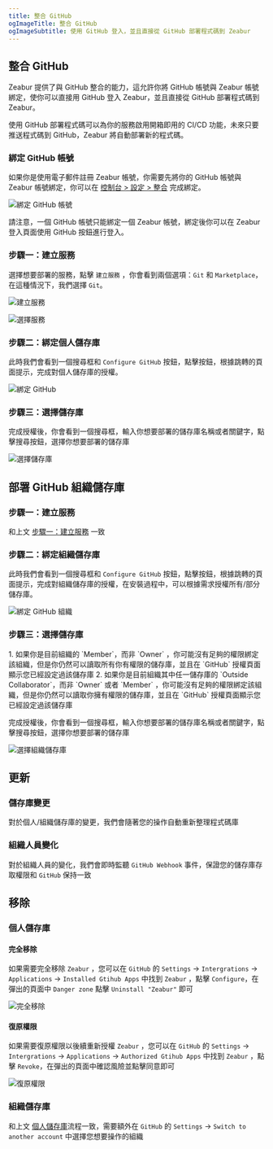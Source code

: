 ```yaml
---
title: 整合 GitHub
ogImageTitle: 整合 GitHub
ogImageSubtitle: 使用 GitHub 登入，並且直接從 GitHub 部署程式碼到 Zeabur
---
```



## 整合 GitHub

Zeabur 提供了與 GitHub 整合的能力，這允許你將 GitHub 帳號與 Zeabur 帳號綁定，使你可以直接用 GitHub 登入 Zeabur，並且直接從 GitHub 部署程式碼到 Zeabur。

使用 GitHub 部署程式碼可以為你的服務啟用開箱即用的 CI/CD 功能，未來只要推送程式碼到 GitHub，Zeabur 將自動部署新的程式碼。

### 綁定 GitHub 帳號

如果你是使用電子郵件註冊 Zeabur 帳號，你需要先將你的 GitHub 帳號與 Zeabur 帳號綁定，你可以在 [控制台 > 設定 > 整合](https://dash.zeabur.com/account/general) 完成綁定。

![綁定 GitHub 帳號](/deploy/intergration/link-github.jpg)

請注意，一個 GitHub 帳號只能綁定一個 Zeabur 帳號，綁定後你可以在 Zeabur 登入頁面使用 GitHub 按鈕進行登入。

### 步驟一：建立服務

選擇想要部署的服務，點擊 `建立服務` ，你會看到兩個選項：`Git` 和 `Marketplace`，在這種情況下，我們選擇 `Git`。

![建立服務](/deploy/intergration/add-service.png)

![選擇服務](/deploy/intergration/select-service.png)

### 步驟二：綁定個人儲存庫

此時我們會看到一個搜尋框和 `Configure GitHub` 按鈕，點擊按鈕，根據跳轉的頁面提示，完成對個人儲存庫的授權。

![綁定 GitHub](/deploy/intergration/configure-github.png)

### 步驟三：選擇儲存庫

完成授權後，你會看到一個搜尋框，輸入你想要部署的儲存庫名稱或者關鍵字，點擊搜尋按鈕，選擇你想要部署的儲存庫

![選擇儲存庫](/deploy/intergration/select-repo.png)

## 部署 GitHub 組織儲存庫

### 步驟一：建立服務
和上文 [步驟一：建立服務](/docs/zh-TW/intergration/github#步驟一建立服務) 一致

### 步驟二：綁定組織儲存庫

此時我們會看到一個搜尋框和 `Configure GitHub` 按鈕，點擊按鈕，根據跳轉的頁面提示，完成對組織儲存庫的授權，在安裝過程中，可以根據需求授權所有/部分儲存庫。

![綁定 GitHub 組織](/deploy/intergration/configure-org.png)

### 步驟三：選擇儲存庫

<Callout>
1. 如果你是目前組織的 `Member`，而非 `Owner` ，你可能沒有足夠的權限綁定該組織，但是你仍然可以讀取所有你有權限的儲存庫，並且在 `GitHub` 授權頁面顯示您已經設定過該儲存庫
2. 如果你是目前組織其中任一儲存庫的 `Outside Collaborator`，而非 `Owner` 或者 `Member` ，你可能沒有足夠的權限綁定該組織，但是你仍然可以讀取你擁有權限的儲存庫，並且在 `GitHub` 授權頁面顯示您已經設定過該儲存庫
</Callout>

完成授權後，你會看到一個搜尋框，輸入你想要部署的儲存庫名稱或者關鍵字，點擊搜尋按鈕，選擇你想要部署的儲存庫

![選擇組織儲存庫](/deploy/intergration/select-org-repo.png)

## 更新

### 儲存庫變更

對於個人/組織儲存庫的變更，我們會隨著您的操作自動重新整理程式碼庫

### 組織人員變化

對於組織人員的變化，我們會即時監聽 `GitHub Webhook` 事件，保證您的儲存庫存取權限和 `GitHub` 保持一致

## 移除

### 個人儲存庫

#### 完全移除

如果需要完全移除 `Zeabur` ，您可以在 `GitHub` 的 `Settings` -> `Intergrations` -> `Applications` -> `Installed Gtihub Apps` 中找到 `Zeabur` ，點擊 `Configure`，在彈出的頁面中 `Danger zone` 點擊 `Uninstall "Zeabur"` 即可

![完全移除](/deploy/intergration/uninstall-zeabur.png)

#### 復原權限

如果需要復原權限以後續重新授權 `Zeabur` ，您可以在 `GitHub` 的 `Settings` -> `Intergrations` -> `Applications` -> `Authorized Gtihub Apps` 中找到 `Zeabur` ，點擊 `Revoke`，在彈出的頁面中確認風險並點擊同意即可

![復原權限](/deploy/intergration/revoke-zeabur.png)

### 組織儲存庫

和上文 [個人儲存庫](./github#個人儲存庫)流程一致，需要額外在 `GitHub` 的 `Settings` -> `Switch to another account` 中選擇您想要操作的組織